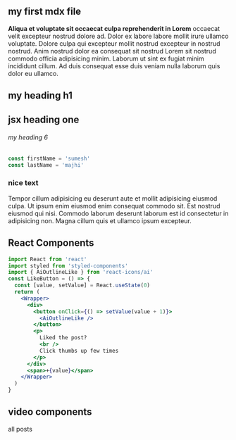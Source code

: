 
<section className="mdx-page">

## my first mdx file

**Aliqua et voluptate sit occaecat culpa reprehenderit in Lorem** occaecat velit excepteur nostrud dolore ad. Dolor ex labore labore mollit irure ullamco voluptate. Dolore culpa qui excepteur mollit nostrud excepteur in nostrud nostrud. Anim nostrud dolor ea consequat sit nostrud Lorem sit nostrud commodo officia adipisicing minim. Laborum ut sint ex fugiat minim incididunt cillum. Ad duis consequat esse duis veniam nulla laborum quis dolor eu ullamco.

# my heading h1

<h1 className="special">jsx heading one</h1>

###### my heading 6

<div className="code">

```js
const firstName = 'sumesh'
const lastName = 'majhi'
```

</div>

<div className="nice-text">

<h3>nice text </h3>

<FiInfo className="nice-text-icon"> </FiInfo>

Tempor cillum adipisicing eu deserunt aute et mollit adipisicing eiusmod culpa. Ut ipsum enim eiusmod enim consequat commodo sit. Est nostrud eiusmod qui nisi. Commodo laborum deserunt laborum est id consectetur in adipisicing non. Magna cillum quis et ullamco ipsum excepteur.

</div>

<h2> React Components </h2>

<Counter />

```jsx
import React from 'react'
import styled from 'styled-components'
import { AiOutlineLike } from 'react-icons/ai'
const LikeButton = () => {
  const [value, setValue] = React.useState(0)
  return (
    <Wrapper>
      <div>
        <button onClick={() => setValue(value + 1)}>
          <AiOutlineLike />
        </button>
        <p>
          Liked the post?
          <br />
          Click thumbs up few times
        </p>
      </div>
      <span>+{value}</span>
    </Wrapper>
  )
}
```

<LikeButton />

<h2>video components</h2>
<RegVideo />

<Link to="/posts" className="btn center-btn">
  all posts
</Link>

</section>
